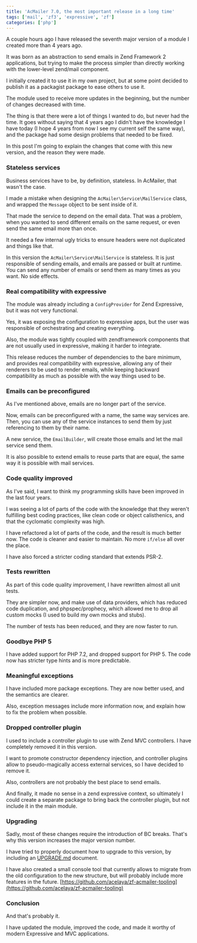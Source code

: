 ```yaml
---
title: 'AcMailer 7.0, the most important release in a long time'
tags: ['mail', 'zf3', 'expressive', 'zf']
categories: ['php']
---
```



A couple hours ago I have released the seventh major version of a module I created more than 4 years ago.

<Tweet tweetId="939498067249762305" client:only="react" />

It was born as an abstraction to send emails in Zend Framework 2 applications, but trying to make the process simpler than directly working with the lower-level zend/mail component.

I initially created it to use it in my own project, but at some point decided to publish it as a packagist package to ease others to use it.

The module used to receive more updates in the beginning, but the number of changes decreased with time.

The thing is that there were a lot of things I wanted to do, but never had the time. It goes without saying that 4 years ago I didn't have the knowledge I have today (I hope 4 years from now I see my current self the same way), and the package had some design problems that needed to be fixed.

In this post I'm going to explain the changes that come with this new version, and the reason they were made.

### Stateless services

Business services have to be, by definition, stateless. In AcMailer, that wasn't the case.

I made a mistake when designing the `AcMailer\Service\MailService` class, and wrapped the `Message` object to be sent inside of it.

That made the service to depend on the email data. That was a problem, when you wanted to send different emails on the same request, or even send the same email more than once.

It needed a few internal ugly tricks to ensure headers were not duplicated and things like that.

In this version the `AcMailer\Service\MailService` is stateless. It is just responsible of sending emails, and emails are passed or built at runtime. You can send any number of emails or send them as many times as you want. No side effects.

### Real compatibility with expressive

The module was already including a `ConfigProvider` for Zend Expressive, but it was not very functional.

Yes, it was exposing the configuration to expressive apps, but the user was responsible of orchestrating and creating everything.

Also, the module was tightly coupled with zendframework components that are not usually used in expressive, making it harder to integrate.

This release reduces the number of dependencies to the bare minimum, and provides real compatibility with expressive, allowing any of their renderers to be used to render emails, while keeping backward compatibility as much as possible with the way things used to be.

### Emails can be preconfigured

As I've mentioned above, emails are no longer part of the service.

Now, emails can be preconfigured with a name, the same way services are. Then, you can use any of the service instances to send them by just referencing to them by their name.

A new service, the `EmailBuilder`, will create those emails and let the mail service send them.

It is also possible to extend emails to reuse parts that are equal, the same way it is possible with mail services.

### Code quality improved

As I've said, I want to think my programming skills have been improved in the last four years.

I was seeing a lot of parts of the code with the knowledge that they weren't fulfilling best coding practices, like clean code or object calisthenics, and that the cyclomatic complexity was high.

I have refactored a lot of parts of the code, and the result is much better now. The code is cleaner and easier to maintain. No more `if/else` all over the place.

I have also forced a stricter coding standard that extends PSR-2.

### Tests rewritten

As part of this code quality improvement, I have rewritten almost all unit tests.

They are simpler now, and make use of data providers, which has reduced code duplication, and phpspec/prophecy, which allowed me to drop all custom mocks (I used to build my own mocks and stubs).

The number of tests has been reduced, and they are now faster to run.

### Goodbye PHP 5

I have added support for PHP 7.2, and dropped support for PHP 5. The code now has stricter type hints and is more predictable.

### Meaningful exceptions

I have included more package exceptions. They are now better used, and the semantics are clearer.

Also, exception messages include more information now, and explain how to fix the problem when possible.

### Dropped controller plugin

I used to include a controller plugin to use with Zend MVC controllers. I have completely removed it in this version.

I want to promote constructor dependency injection, and controller plugins allow to pseudo-magically access external services, so I have decided to remove it.

Also, controllers are not probably the best place to send emails.

And finally, it made no sense in a zend expressive context, so ultimately I could create a separate package to bring back the controller plugin, but not include it in the main module.

### Upgrading

Sadly, most of these changes require the introduction of BC breaks. That's why this version increases the major version number.

I have tried to properly document how to upgrade to this version, by including an [UPGRADE.md](https://github.com/acelaya/ZF-AcMailer/blob/master/UPGRADE.md#upgrade-from-5x6x-to-7x) document.

I have also created a small console tool that currently allows to migrate from the old configuration to the new structure, but will probably include more features in the future. [https://github.com/acelaya/zf-acmailer-tooling](https://github.com/acelaya/zf-acmailer-tooling)

### Conclusion

And that's probably it.

I have updated the module, improved the code, and made it worthy of modern Expressive and MVC applications. 
